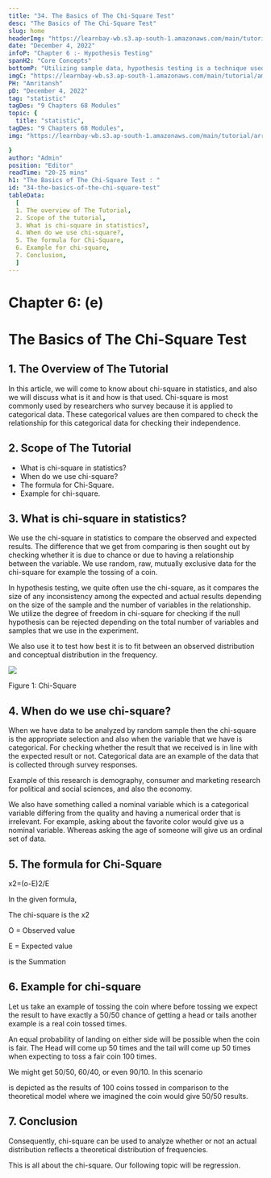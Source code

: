```yaml
---
title: "34. The Basics of The Chi-Square Test"
desc: "The Basics of The Chi-Square Test"
slug: home
headerImg: "https://learnbay-wb.s3.ap-south-1.amazonaws.com/main/tutorial/Statistics+Header.png"
date: "December 4, 2022"
infoP: "Chapter 6 :- Hypothesis Testing"
spanH2: "Core Concepts"
bottomP: "Utilizing sample data, hypothesis testing is a technique used to determine whether a hypothesis is acceptable. The test offers proof that, given the available facts, the hypothesis is feasible. A randomized sample of the population being studied is measured and examined by statistical analysts in order to test a hypothesis."
imgC: "https://learnbay-wb.s3.ap-south-1.amazonaws.com/main/tutorial/amritansh.png"
PH: "Amritansh"
pD: "December 4, 2022"
tag: "statistic"
tagDes: "9 Chapters 68 Modules"
topic: {
  title: "statistic",
tagDes: "9 Chapters 68 Modules",
img: "https://learnbay-wb.s3.ap-south-1.amazonaws.com/main/tutorial/arrow.png"

}
author: "Admin"
position: "Editor"
readTime: "20-25 mins"
h1: "The Basics of The Chi-Square Test : "
id: "34-the-basics-of-the-chi-square-test"
tableData:
  [
  1. The overview of The Tutorial, 
  2. Scope of the tutorial,  
  3. What is chi-square in statistics?,  
  4. When do we use chi-square?, 
  5. The formula for Chi-Square, 
  6. Example for chi-square,
  7. Conclusion,
  ]
---
```


# **Chapter 6: (e)**


# **The Basics of The Chi-Square Test**


## 1. The Overview of The Tutorial

In this article, we will come to know about chi-square in statistics, and also we will discuss what is it and how is that used. Chi-square is most commonly used by researchers who survey because it is applied to categorical data. These categorical values are then compared to check the relationship for this categorical data for checking their independence.


## 2. Scope of The Tutorial



* What is chi-square in statistics?
* When do we use chi-square?  
* The formula for Chi-Square.
* Example for chi-square.


## 3. What is chi-square in statistics?

We use the chi-square in statistics to compare the observed and expected results. The difference that we get from comparing is then sought out by checking whether it is due to chance or due to having a relationship between the variable. We use random, raw, mutually exclusive data for the chi-square for example the tossing of a coin. 

 

In hypothesis testing, we quite often use the chi-square, as it compares the size of any inconsistency among the expected and actual results depending on the size of the sample and the number of variables in the relationship. We utilize the degree of freedom in chi-square for checking if the null hypothesis can be rejected depending on the total number of variables and samples that we use in the experiment. 

 

We also use it to test how best it is to fit between an observed distribution and conceptual distribution in the frequency.


<img src="https://learnbay-wb.s3.ap-south-1.amazonaws.com/main/tutorial/statistics/Chi+square+value+image.jpg"></img>


Figure 1: Chi-Square


## 4. When do we use chi-square?  

When we have data to be analyzed by random sample then the chi-square is the appropriate selection and also when the variable that we have is categorical. For checking whether the result that we received is in line with the expected result or not. Categorical data are an example of the data that is collected through survey responses.

 

Example of this research is demography, consumer and marketing research for political and social sciences, and also the economy.

 

We also have something called a nominal variable which is a categorical variable differing from the quality and having a numerical order that is irrelevant. For example, asking about the favorite color would give us a nominal variable. Whereas asking the age of someone will give us an ordinal set of data. 


## 5. The formula for Chi-Square

x2=(o-E)2/E

In the given formula,

The chi-square is the x2

O = Observed value

E = Expected value

is the Summation


## 6. Example for chi-square

Let us take an example of tossing the coin where before tossing we expect the result to have exactly a 50/50 chance of getting a head or tails another example is a real coin tossed times. 

 

An equal probability of landing on either side will be possible when the coin is fair. The Head will come up 50 times and the tail will come up 50 times when expecting to toss a fair coin 100 times.

           

We might get 50/50, 60/40, or even 90/10. In this scenario 


is depicted as the results of 100 coins tossed in comparison to the theoretical model where we imagined the coin would give 50/50 results.


## 7. Conclusion

Consequently, chi-square can be used to analyze whether or not an actual distribution reflects a theoretical distribution of frequencies.

This is all about the chi-square. Our following topic will be regression.
